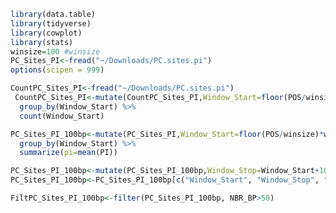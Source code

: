 
```r
library(data.table)
library(tidyverse)
library(cowplot)
library(stats)
winsize=100 #winsize
PC_Sites_PI<-fread("~/Downloads/PC.sites.pi")
options(scipen = 999)  
```

```r
CountPC_Sites_PI<-fread("~/Downloads/PC.sites.pi")
 CountPC_Sites_PI<-mutate(CountPC_Sites_PI,Window_Start=floor(POS/winsize)*winsize) %>% 
  group_by(Window_Start) %>% 
  count(Window_Start) 
```

```r

PC_Sites_PI_100bp<-mutate(PC_Sites_PI,Window_Start=floor(POS/winsize)*winsize) %>% 
  group_by(Window_Start) %>% 
  summarize(pi=mean(PI)) 

PC_Sites_PI_100bp<-mutate(PC_Sites_PI_100bp,Window_Stop=Window_Start+100,NBR_BP=CountPC_Sites_PI$n)
PC_Sites_PI_100bp<-PC_Sites_PI_100bp[c("Window_Start", "Window_Stop", "pi", "NBR_BP")]
```

```r
FiltPC_Sites_PI_100bp<-filter(PC_Sites_PI_100bp, NBR_BP>50)

```



